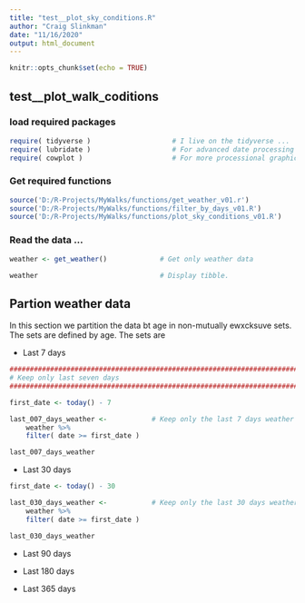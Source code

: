 ```yaml
---
title: "test__plot_sky_conditions.R"
author: "Craig Slinkman"
date: "11/16/2020"
output: html_document
---
```


```r
knitr::opts_chunk$set(echo = TRUE)
```

## test__plot_walk_coditions

### load required packages  

```r
require( tidyverse )                    # I live on the tidyverse ...
require( lubridate )                    # For advanced date processing ...
require( cowplot )                      # For more processional graphics ...
```

### Get required functions

```r
source('D:/R-Projects/MyWalks/functions/get_weather_v01.r')
source('D:/R-Projects/MyWalks/functions/filter_by_days_v01.R')
source('D:/R-Projects/MyWalks/functions/plot_sky_conditions_v01.R')
```

### Read the data ...

```r
weather <- get_weather()             # Get only weather data

weather                              # Display tibble.
```

## Partion weather data

In this section we partition the data bt age in non-mutually ewxcksuve sets.  The sets are defined by age.  The sets are

* Last 7 days 


```r
################################################################################
# Keep only last seven days
################################################################################

first_date <- today() - 7

last_007_days_weather <-           # Keep only the last 7 days weather ...
    weather %>% 
    filter( date >= first_date )

last_007_days_weather
```
* Last 30 days

```r
first_date <- today() - 30

last_030_days_weather <-           # Keep only the last 30 days weather ...
    weather %>% 
    filter( date >= first_date )

last_030_days_weather
```

* Last 90 days


* Last 180 days 
* Last 365 days
